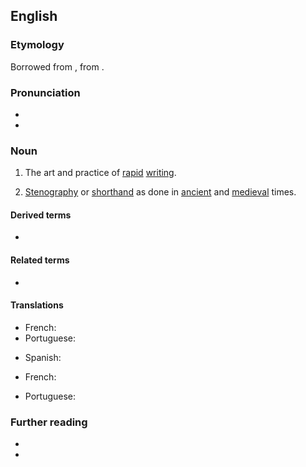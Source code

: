 ==English==
{{was wotd|2006|April|12}}

===Etymology===
Borrowed from {{bor|en|la|}}, from {{affix|en|tachy-|-graphy|t1=fast|t2=written}}.

===Pronunciation===
* {{IPA|en|/tæˈkɪɡɹəfi/|/tə-/}}
* {{audio|en|en-us-tachygraphy.ogg|Audio (US)}}

===Noun===
{{en-noun|-}}

# The art and practice of [[rapid]] [[writing]].
# {{lb|en|historical}} [[stenography|Stenography]] or [[shorthand]] as done in [[ancient]] and [[medieval]] times.
#: {{cot|en|calligraphy|stenography}}

====Derived terms====
* {{l|en|tachygrapher#Noun}}

====Related terms====
* {{l|en|tachograph#Noun}}

====Translations====
{{trans-top|the art and practice of rapid writing}}
* French: {{t+|fr|tachygraphie|f}}
* Portuguese: {{t+|pt|taquigrafia|f}}
{{trans-mid}}
* Spanish: {{t+|es|taquigrafía|f}}
{{trans-bottom}}

{{trans-top|stenography as done in ancient times}}
* French: {{t+|fr|tachygraphie|f}}
{{trans-mid}}
* Portuguese: {{t+|pt|taquigrafia|f}}
{{trans-bottom}}

===Further reading===
* {{R:Etymonline}}
* {{pedia}}